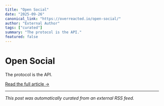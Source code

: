 ```yaml
---
title: "Open Social"
date: "2025-09-26"
canonical_link: "https://overreacted.io/open-social/"
author: "External Author"
tags: ["curated"]
summary: "The protocol is the API."
featured: false
---
```


# Open Social

The protocol is the API.

[Read the full article →](https://overreacted.io/open-social/)

---

*This post was automatically curated from an external RSS feed.*
